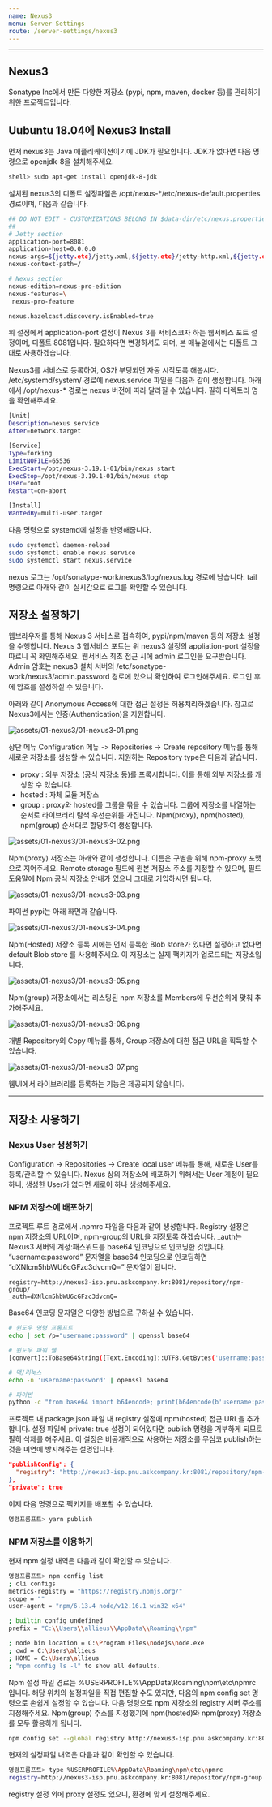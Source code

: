 ```yaml
---
name: Nexus3
menu: Server Settings
route: /server-settings/nexus3
---
```


---

## Nexus3

Sonatype Inc에서 만든 다양한 저장소 (pypi, npm, maven, docker 등)를 관리하기 위한 프로젝트입니다.

## Uubuntu 18.04에 Nexus3 Install

먼저 nexus3는 Java 애플리케이션이기에 JDK가 필요합니다. JDK가 없다면 다음 명령으로 openjdk-8을 설치해주세요.

```bash
shell> sudo apt-get install openjdk-8-jdk
```

설치된 nexus3의 디폴트 설정파일은 /opt/nexus-\*/etc/nexus-default.properties 경로이며, 다음과 같습니다.

```bash
## DO NOT EDIT - CUSTOMIZATIONS BELONG IN $data-dir/etc/nexus.properties
##
# Jetty section
application-port=8081
application-host=0.0.0.0
nexus-args=${jetty.etc}/jetty.xml,${jetty.etc}/jetty-http.xml,${jetty.etc}/jetty-requestlog.xml
nexus-context-path=/

# Nexus section
nexus-edition=nexus-pro-edition
nexus-features=\
 nexus-pro-feature

nexus.hazelcast.discovery.isEnabled=true
```

위 설정에서 application-port 설정이 Nexus 3를 서비스코자 하는 웹서비스 포트 설정이며, 디폴트 8081입니다. 필요하다면 변경하셔도 되며, 본 매뉴얼에서는 디폴트 그대로 사용하겠습니다.

Nexus3를 서비스로 등록하여, OS가 부팅되면 자동 시작토록 해봅시다. /etc/systemd/system/ 경로에 nexus.service 파일을 다음과 같이 생성합니다. 아래에서 /opt/nexus-\* 경로는 nexus 버전에 따라 달라질 수 있습니다. 필히 디렉토리 명을 확인해주세요.

```bash
[Unit]
Description=nexus service
After=network.target

[Service]
Type=forking
LimitNOFILE=65536
ExecStart=/opt/nexus-3.19.1-01/bin/nexus start
ExecStop=/opt/nexus-3.19.1-01/bin/nexus stop
User=root
Restart=on-abort

[Install]
WantedBy=multi-user.target
```

다음 명령으로 systemd에 설정을 반영해줍니다.

```bash
sudo systemctl daemon-reload
sudo systemctl enable nexus.service
sudo systemctl start nexus.service
```

nexus 로그는 /opt/sonatype-work/nexus3/log/nexus.log 경로에 남습니다. tail 명령으로 아래와 같이 실시간으로 로그를 확인할 수 있습니다.

## 저장소 설정하기

웹브라우저를 통해 Nexus 3 서비스로 접속하여, pypi/npm/maven 등의 저장소 설정을 수행합니다. Nexus 3 웹서비스 포트는 위 nexus3 설정의 appliation-port 설정을 따르니 꼭 확인해주세요.
웹서비스 최초 접근 시에 admin 로그인을 요구받습니다. Admin 암호는 nexus3 설치 서버의 /etc/sonatype-work/nexus3/admin.password 경로에 있으니 확인하여 로그인해주세요. 로그인 후에 암호를 설정하실 수 있습니다.

아래와 같이 Anonymous Access에 대한 접근 설정은 허용처리하겠습니다. 참고로 Nexus3에서는 인증(Authentication)을 지원합니다.

![assets/01-nexus3/01-nexus3-01.png](assets/01-nexus3/01-nexus3-01.png)

상단 메뉴 Configuration 메뉴 -> Repositories -> Create repository 메뉴를 통해 새로운 저장소를 생성할 수 있습니다. 지원하는 Repository type은 다음과 같습니다.

- proxy : 외부 저장소 (공식 저장소 등)를 프록시합니다. 이를 통해 외부 저장소를 캐싱할 수 있습니다.
- hosted : 자체 모듈 저장소
- group : proxy와 hosted를 그룹을 묶을 수 있습니다. 그룹에 저장소를 나열하는 순서로 라이브러리 탐색 우선순위를 가집니다.
  Npm(proxy), npm(hosted), npm(group) 순서대로 할당하여 생성합니다.

![assets/01-nexus3/01-nexus3-02.png](assets/01-nexus3/01-nexus3-02.png)

Npm(proxy) 저장소는 아래와 같이 생성합니다. 이름은 구별을 위해 npm-proxy 포맷으로 지어주세요.
Remote storage 필드에 원본 저장소 주소를 지정할 수 있으며, 필드 도움말에 Npm 공식 저장소 안내가 있으니 그대로 기입하시면 됩니다.

![assets/01-nexus3/01-nexus3-03.png](assets/01-nexus3/01-nexus3-03.png)

파이썬 pypi는 아래 화면과 같습니다.

![assets/01-nexus3/01-nexus3-04.png](assets/01-nexus3/01-nexus3-04.png)

Npm(Hosted) 저장소 등록 시에는 먼저 등록한 Blob store가 있다면 설정하고 없다면 default Blob store 를 사용해주세요. 이 저장소는 실제 팩키지가 업로드되는 저장소입니다.

![assets/01-nexus3/01-nexus3-05.png](assets/01-nexus3/01-nexus3-05.png)

Npm(group) 저장소에서는 리스팅된 npm 저장소를 Members에 우선순위에 맞춰 추가해주세요.

![assets/01-nexus3/01-nexus3-06.png](assets/01-nexus3/01-nexus3-06.png)

개별 Repository의 Copy 메뉴를 통해, Group 저장소에 대한 접근 URL을 획득할 수 있습니다.

![assets/01-nexus3/01-nexus3-07.png](assets/01-nexus3/01-nexus3-07.png)

웹UI에서 라이브러리를 등록하는 기능은 제공되지 않습니다.

---

## 저장소 사용하기

### Nexus User 생성하기

Configuration -> Repositories -> Create local user 메뉴를 통해, 새로운 User를 등록/관리할 수 있습니다. Nexus 상의 저장소에 배포하기 위해서는 User 계정이 필요하니, 생성한 User가 없다면 새로이 하나 생성해주세요.

### NPM 저장소에 배포하기

프로젝트 루트 경로에서 .npmrc 파일을 다음과 같이 생성합니다. Registry 설정은 npm 저장소의 URL이며, npm-group의 URL을 지정토록 하겠습니다. \_auth는 Nexus3 서버의 계정:패스워드를 base64 인코딩으로 인코딩한 것입니다. “username:password” 문자열을 base64 인코딩으로 인코딩하면 “dXNlcm5hbWU6cGFzc3dvcmQ=” 문자열이 됩니다.

```npmrc
registry=http://nexus3-isp.pnu.askcompany.kr:8081/repository/npm-group/
_auth=dXNlcm5hbWU6cGFzc3dvcmQ=
```

Base64 인코딩 문자열은 다양한 방법으로 구하실 수 있습니다.

```bash
# 윈도우 명령 프롬프트
echo | set /p="username:password" | openssl base64

# 윈도우 파워 쉘
[convert]::ToBase64String([Text.Encoding]::UTF8.GetBytes('username:password'))

# 맥/리눅스
echo -n 'username:password' | openssl base64

# 파이썬
python -c "from base64 import b64encode; print(b64encode(b'username:password').decode('ascii'))"
```

프로젝트 내 package.json 파일 내 registry 설정에 npm(hosted) 접근 URL을 추가합니다. 설정 파일에 private: true 설정이 되어있다면 publish 명령을 거부하게 되므로 필히 삭제를 해주세요. 이 설정은 비공개적으로 사용하는 저장소를 무심코 publish하는 것을 미연에 방지해주는 설명입니다.

```json
"publishConfig": {
  "registry": "http://nexus3-isp.pnu.askcompany.kr:8081/repository/npm-hosted/",
},
"private": true
```

이제 다음 명령으로 팩키지를 배포할 수 있습니다.

```bash
명령프롬프트> yarn publish
```

### NPM 저장소를 이용하기

현재 npm 설정 내역은 다음과 같이 확인할 수 있습니다.

```bash
명령프롬프트> npm config list
; cli configs
metrics-registry = "https://registry.npmjs.org/"
scope = ""
user-agent = "npm/6.13.4 node/v12.16.1 win32 x64"

; builtin config undefined
prefix = "C:\\Users\\allieus\\AppData\\Roaming\\npm"

; node bin location = C:\Program Files\nodejs\node.exe
; cwd = C:\Users\allieus
; HOME = C:\Users\allieus
; "npm config ls -l" to show all defaults.
```

Npm 설정 파일 경로는 %USERPROFILE%\AppData\Roaming\npm\etc\npmrc 입니다. 해당 위치의 설정파일을 직접 편집할 수도 있지만, 다음의 npm config set 명령으로 손쉽게 설정할 수 있습니다.
다음 명령으로 npm 저장소의 registry 서버 주소를 지정해주세요. Npm(group) 주소를 지정했기에 npm(hosted)와 npm(proxy) 저장소를 모두 활용하게 됩니다.

```bash
npm config set --global registry http://nexus3-isp.pnu.askcompany.kr:8081/repository/npm-group
```

현재의 설정파일 내역은 다음과 같이 확인할 수 있습니다.

```bash
명령프롬프트> type %USERPROFILE%\AppData\Roaming\npm\etc\npmrc
registry=http://nexus3-isp.pnu.askcompany.kr:8081/repository/npm-group
```

registry 설정 외에 proxy 설정도 있으니, 환경에 맞게 설정해주세요.
